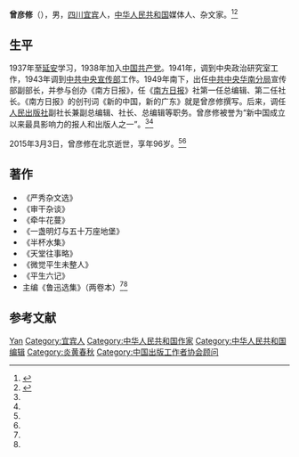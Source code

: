 '''曾彦修'''（{{bd|1919年||2015年|3月3日}}），男，[[四川|四川]][[宜宾|宜宾]]人，[[中华人民共和国|中华人民共和国]]媒体人、杂文家。<ref name=xhw>{{Cite web|title=著名媒体出版人、杂文家曾彦修逝世 享年96岁|url=http://news.xinhuanet.com/book/2015-03/04/c_127542741.htm|accessdate=2015-03-04|work=新华网|archive-date=2015-04-02|archive-url=https://web.archive.org/web/20150402180213/http://news.xinhuanet.com/book/2015-03/04/c_127542741.htm|dead-url=no}}</ref><ref name=ccp>{{Cite web|title=曾彦修同志逝世|url=http://cpc.people.com.cn/n/2015/0304/c87393-26633139.html|accessdate=2015-03-04|work=中国共产党新闻网|archive-date=2018-10-02|archive-url=https://web.archive.org/web/20181002001507/http://cpc.people.com.cn/n/2015/0304/c87393-26633139.html|dead-url=no}}</ref>

== 生平 ==
1937年至[[延安|延安]]学习，1938年加入[[中国共产党|中国共产党]]。1941年，调到中央政治研究室工作，1943年调到[[中共中央宣传部|中共中央宣传部]]工作。1949年南下，出任[[中共中央华南分局|中共中央华南分局]]宣传部副部长，并参与创办《南方日报》，任《[[南方日报|南方日报]]》社第一任总编辑、第二任社长。《南方日报》的创刊词《新的中国，新的广东》就是曾彦修撰写。后来，调任[[人民出版社|人民出版社]]副社长兼副总编辑、社长、总编辑等职务。曾彦修被誉为“新中国成立以来最具影响力的报人和出版人之一”。<ref name=xhw/><ref name=ccp/>

2015年3月3日，曾彦修在北京逝世，享年96岁。<ref name=xhw/><ref name=ccp/>

== 著作 ==
*《严秀杂文选》
*《审干杂谈》
*《牵牛花蔓》
*《一盏明灯与五十万座地堡》
*《半杯水集》
*《天堂往事略》
*《微觉平生未整人》
*《平生六记》
*主编《鲁迅选集》（两卷本）<ref name=xhw/><ref name=ccp/>

== 参考文献 ==
{{reflist}}

{{Navboxes
| title  = 曾彦修在[[中国出版协会|中国出版协会]]的职务
| list1  =
{{中国出版工作者协会第二届理事会}}
}}

{{Authority control}}
{{DEFAULTSORT:Zeng曾}}
[[Category:曾姓|Yan]]
[[Category:宜宾人|Category:宜宾人]]
[[Category:中华人民共和国作家|Category:中华人民共和国作家]]
[[Category:中华人民共和国编辑|Category:中华人民共和国编辑]]
[[Category:炎黄春秋|Category:炎黄春秋]]
[[Category:中国出版工作者协会顾问|Category:中国出版工作者协会顾问]]